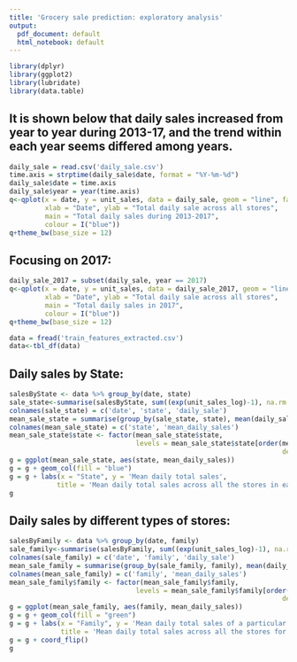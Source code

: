 ```yaml
---
title: 'Grocery sale prediction: exploratory analysis'
output:
  pdf_document: default
  html_notebook: default
---
```


```r
library(dplyr)
library(ggplot2)
library(lubridate)
library(data.table)
```
## It is shown below that daily sales increased from year to year during 2013-17, and the trend within each year seems differed among years.
```r
daily_sale = read.csv('daily_sale.csv')
time.axis = strptime(daily_sale$date, format = "%Y-%m-%d")
daily_sale$date = time.axis
daily_sale$year = year(time.axis)
q<-qplot(x = date, y = unit_sales, data = daily_sale, geom = "line", facets = year~.,
         xlab = "Date", ylab = "Total daily sale across all stores", 
         main = "Total daily sales during 2013-2017",
         colour = I("blue"))
q+theme_bw(base_size = 12)
```
## Focusing on 2017:
```r
daily_sale_2017 = subset(daily_sale, year == 2017)
q<-qplot(x = date, y = unit_sales, data = daily_sale_2017, geom = "line", 
         xlab = "Date", ylab = "Total daily sale across all stores", 
         main = "Total daily sales in 2017",
         colour = I("blue"))
q+theme_bw(base_size = 12)
```


```r
data = fread('train_features_extracted.csv')
data<-tbl_df(data)
```

## Daily sales by State:
```r
salesByState <- data %>% group_by(date, state)
sale_state<-summarise(salesByState, sum((exp(unit_sales_log)-1), na.rm = T))
colnames(sale_state) = c('date', 'state', 'daily_sale')
mean_sale_state = summarise(group_by(sale_state, state), mean(daily_sale))
colnames(mean_sale_state) = c('state', 'mean_daily_sales')
mean_sale_state$state <- factor(mean_sale_state$state, 
                                levels = mean_sale_state$state[order(mean_sale_state$mean_daily_sales, 
                                                                     decreasing = TRUE)])
g = ggplot(mean_sale_state, aes(state, mean_daily_sales)) 
g = g + geom_col(fill = "blue")
g = g + labs(x = "State", y = 'Mean daily total sales',
            title = 'Mean daily total sales across all the stores in each State of Ecuador')
g
```

## Daily sales by different types of stores:
```r
salesByFamily <- data %>% group_by(date, family)
sale_family<-summarise(salesByFamily, sum((exp(unit_sales_log)-1), na.rm = T))
colnames(sale_family) = c('date', 'family', 'daily_sale')
mean_sale_family = summarise(group_by(sale_family, family), mean(daily_sale))
colnames(mean_sale_family) = c('family', 'mean_daily_sales')
mean_sale_family$family <- factor(mean_sale_family$family, 
                                levels = mean_sale_family$family[order(mean_sale_family$mean_daily_sales, 
                                                                     decreasing = TRUE)])
g = ggplot(mean_sale_family, aes(family, mean_daily_sales)) 
g = g + geom_col(fill = "green")
g = g + labs(x = "Family", y = 'Mean daily total sales of a particular family of goods',
             title = 'Mean daily total sales across all the stores for each family')
g = g + coord_flip()
g 
```


